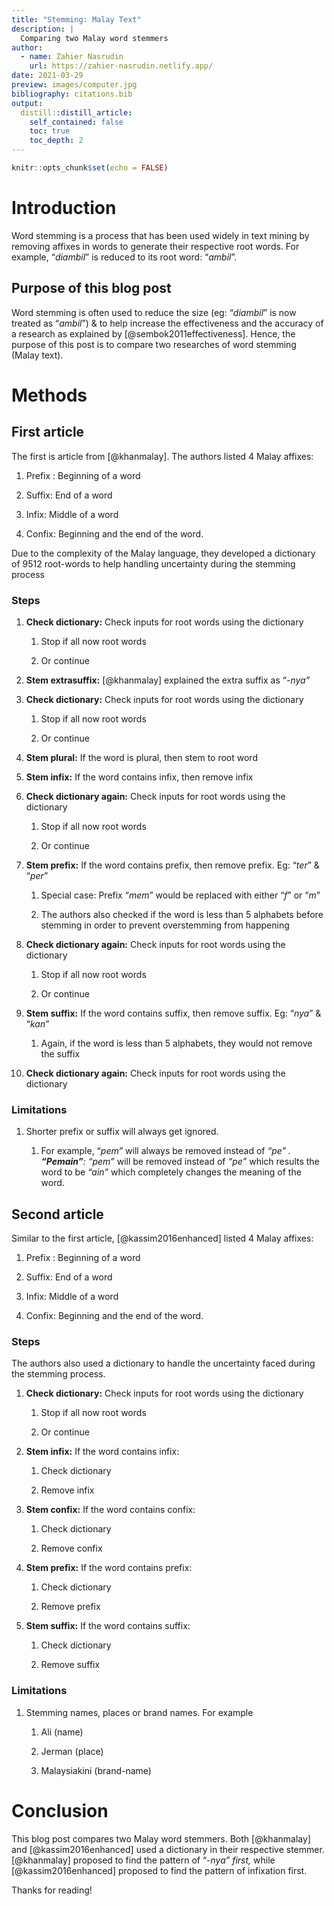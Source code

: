 ```yaml
---
title: "Stemming: Malay Text"
description: |
  Comparing two Malay word stemmers   
author:
  - name: Zahier Nasrudin
    url: https://zahier-nasrudin.netlify.app/
date: 2021-03-29
preview: images/computer.jpg
bibliography: citations.bib
output:
  distill::distill_article:
    self_contained: false
    toc: true
    toc_depth: 2
---
```


```r
knitr::opts_chunk$set(echo = FALSE)
```

# Introduction

Word stemming is a process that has been used widely in text mining by removing affixes in words to generate their respective root words. For example, "*diambil*" is reduced to its root word: "*ambil*".

## Purpose of this blog post

Word stemming is often used to reduce the size (eg: "*diambil*" is now treated as "*ambil*") & to help increase the effectiveness and the accuracy of a research as explained by [@sembok2011effectiveness]. Hence, the purpose of this post is to compare two researches of word stemming (Malay text).

# Methods

## First article

The first is article from [@khanmalay]. The authors listed 4 Malay affixes:

1.  Prefix : Beginning of a word

2.  Suffix: End of a word

3.  Infix: Middle of a word

4.  Confix: Beginning and the end of the word.

Due to the complexity of the Malay language, they developed a dictionary of 9512 root-words to help handling uncertainty during the stemming process

### Steps

1.  **Check dictionary:** Check inputs for root words using the dictionary

    1.  Stop if all now root words

    2.  Or continue

2.  **Stem extrasuffix:** [@khanmalay] explained the extra suffix as "*-nya"*

3.  **Check dictionary:** Check inputs for root words using the dictionary

    1.  Stop if all now root words

    2.  Or continue

4.  **Stem plural:** If the word is plural, then stem to root word

5.  **Stem infix:** If the word contains infix, then remove infix

6.  **Check dictionary again:** Check inputs for root words using the dictionary

    1.  Stop if all now root words

    2.  Or continue

7.  **Stem prefix:** If the word contains prefix, then remove prefix. Eg: "*ter*" & "*per*"

    1.  Special case: Prefix "*mem*" would be replaced with either "*f*" or "*m*"

    2.  The authors also checked if the word is less than 5 alphabets before stemming in order to prevent overstemming from happening

8.  **Check dictionary again:** Check inputs for root words using the dictionary

    1.  Stop if all now root words

    2.  Or continue

9.  **Stem suffix:** If the word contains suffix, then remove suffix. Eg: "*nya*" & "*kan*"

    1.  Again, if the word is less than 5 alphabets, they would not remove the suffix

10. **Check dictionary again:** Check inputs for root words using the dictionary

### Limitations

1.  Shorter prefix or suffix will always get ignored.

    1.  For example, "*pem"* will always be removed instead of *"pe" . **"Pemain"**: "pem"* will be removed instead of *"pe"* which results the word to be *"ain"* which completely changes the meaning of the word.

## Second article

Similar to the first article, [@kassim2016enhanced] listed 4 Malay affixes:

1.  Prefix : Beginning of a word

2.  Suffix: End of a word

3.  Infix: Middle of a word

4.  Confix: Beginning and the end of the word.

### Steps

The authors also used a dictionary to handle the uncertainty faced during the stemming process.

1.  **Check dictionary:** Check inputs for root words using the dictionary

    1.  Stop if all now root words

    2.  Or continue

2.  **Stem infix:** If the word contains infix:

    1.  Check dictionary

    2.  Remove infix

3.  **Stem confix:** If the word contains confix:

    1.  Check dictionary

    2.  Remove confix

4.  **Stem prefix:** If the word contains prefix:

    1.  Check dictionary

    2.  Remove prefix

5.  **Stem suffix:** If the word contains suffix:

    1.  Check dictionary

    2.  Remove suffix

### Limitations

1.  Stemming names, places or brand names. For example

    1.  Ali (name)

    2.  Jerman (place)

    3.  Malaysiakini (brand-name)

# Conclusion

This blog post compares two Malay word stemmers. Both [@khanmalay] and [@kassim2016enhanced] used a dictionary in their respective stemmer. [@khanmalay] proposed to find the pattern of "-*nya" first,* while [@kassim2016enhanced] proposed to find the pattern of infixation first.

Thanks for reading!
